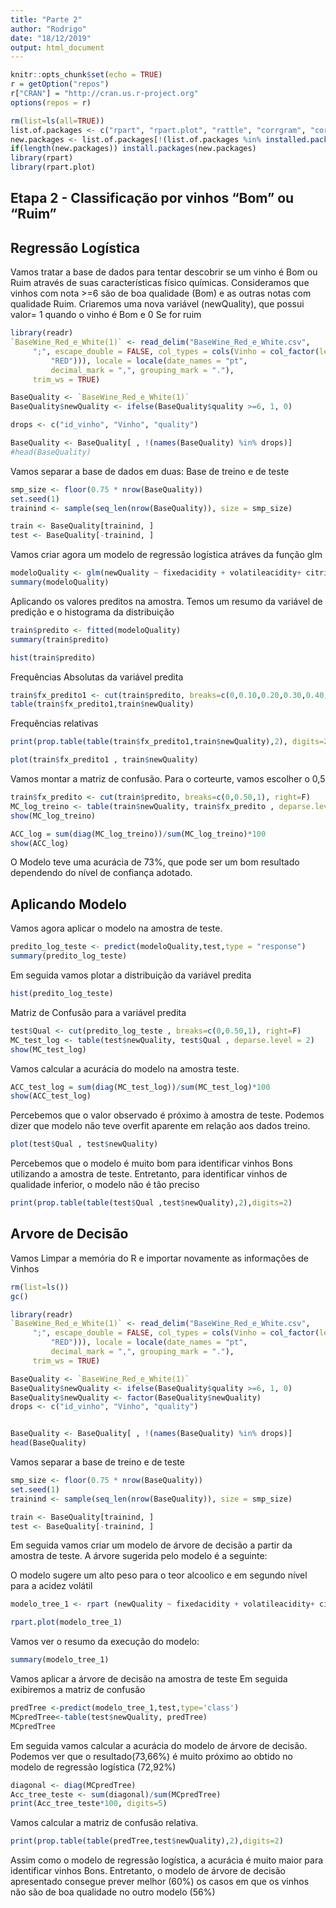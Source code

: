 ---
title: "Parte 2"
author: "Rodrigo"
date: "18/12/2019"
output: html_document
---

```{r setup, include=FALSE}
knitr::opts_chunk$set(echo = TRUE)
r = getOption("repos")
r["CRAN"] = "http://cran.us.r-project.org"
options(repos = r)

rm(list=ls(all=TRUE))
list.of.packages <- c("rpart", "rpart.plot", "rattle", "corrgram", "corrplot", "tclust", "rstudioapi", "cluster", "fpc", "dplyr", "plotly")
new.packages <- list.of.packages[!(list.of.packages %in% installed.packages()[,"Package"])]
if(length(new.packages)) install.packages(new.packages)
library(rpart) 
library(rpart.plot) 
```

## Etapa 2 - Classificação por vinhos "Bom" ou "Ruim"

## Regressão Logística

Vamos tratar a base de dados para tentar descobrir se um vinho é Bom ou Ruim através de suas características físico químicas.
Consideramos que vinhos com nota >=6 são de boa qualidade (Bom) e as outras notas com qualidade Ruim.
Criaremos uma nova variável (newQuality), que possui valor= 1 quando o vinho é Bom e 0 Se for ruim

```{r newQuality}

library(readr)
`BaseWine_Red_e_White(1)` <- read_delim("BaseWine_Red_e_White.csv", 
     ";", escape_double = FALSE, col_types = cols(Vinho = col_factor(levels = c("WHITE", 
         "RED"))), locale = locale(date_names = "pt", 
         decimal_mark = ",", grouping_mark = "."), 
     trim_ws = TRUE)

BaseQuality <- `BaseWine_Red_e_White(1)`
BaseQuality$newQuality <- ifelse(BaseQuality$quality >=6, 1, 0)

drops <- c("id_vinho", "Vinho", "quality")

BaseQuality <- BaseQuality[ , !(names(BaseQuality) %in% drops)]
#head(BaseQuality)

```
Vamos separar a base de dados em duas: Base de treino e de teste
```{r traintest}
smp_size <- floor(0.75 * nrow(BaseQuality))
set.seed(1)
trainind <- sample(seq_len(nrow(BaseQuality)), size = smp_size)

train <- BaseQuality[trainind, ]
test <- BaseQuality[-trainind, ]

```

Vamos criar agora um modelo de regressão logística atráves da função glm

```{r modelglm}
modeloQuality <- glm(newQuality ~ fixedacidity + volatileacidity+ citricacid+ residualsugar+ chlorides+freesulfurdioxide+totalsulfurdioxide+density+ pH+ sulphates+ alcohol, train, family=binomial(link=logit))
summary(modeloQuality)
```

Aplicando os valores preditos na amostra.
Temos um resumo da variável de predição e o histograma da distribuição

```{r predvalsum}
train$predito <- fitted(modeloQuality)
summary(train$predito)

```

```{r predvalhist}
hist(train$predito)
```

Frequências Absolutas da variável predita

```{r predfreqabs}
train$fx_predito1 <- cut(train$predito, breaks=c(0,0.10,0.20,0.30,0.40,0.50,0.60,0.70,0.80,0.90,1), right=F)
table(train$fx_predito1,train$newQuality)
```

Frequências relativas

```{r predfreqrel1}
print(prop.table(table(train$fx_predito1,train$newQuality),2), digits=2)

```

```{r predfreqrel2}
plot(train$fx_predito1 , train$newQuality)
```

Vamos montar a matriz de confusão. Para o corteurte, vamos escolher o 0,5

```{r predMC}
train$fx_predito <- cut(train$predito, breaks=c(0,0.50,1), right=F)
MC_log_treino <- table(train$newQuality, train$fx_predito , deparse.level = 2) 
show(MC_log_treino)
```

```{r predACC}
ACC_log = sum(diag(MC_log_treino))/sum(MC_log_treino)*100   
show(ACC_log) 
```

O Modelo teve uma acurácia de 73%, que pode ser um bom resultado dependendo do nível de confiança adotado.

## Aplicando Modelo
Vamos agora aplicar o modelo na amostra de teste.

```{r testeSum}
predito_log_teste <- predict(modeloQuality,test,type = "response")
summary(predito_log_teste)   
```

Em seguida vamos plotar a distribuição da variável predita

```{r testeSumplot}
hist(predito_log_teste)  
```

Matriz de Confusão para a variável predita

```{r testeMC}
test$Qual <- cut(predito_log_teste , breaks=c(0,0.50,1), right=F)
MC_test_log <- table(test$newQuality, test$Qual , deparse.level = 2) 
show(MC_test_log)
```

Vamos calcular a acurácia do modelo na amostra teste.

```{r testeACC}
ACC_test_log = sum(diag(MC_test_log))/sum(MC_test_log)*100  
show(ACC_test_log) 
```

Percebemos que o valor observado é próximo à amostra de teste.
Podemos dizer que modelo não teve overfit aparente em relação aos dados treino.

```{r testePlot}
plot(test$Qual , test$newQuality)
```

 Percebemos que o modelo é muito bom para identificar vinhos Bons utilizando a amostra de teste.
 Entretanto, para identificar vinhos de qualidade inferior, o modelo não é tão preciso

```{r testePlto}
print(prop.table(table(test$Qual ,test$newQuality),2),digits=2)
```



## Arvore de Decisão
Vamos Limpar a memória do R e importar novamente as informações de Vinhos
```{r clear, include=FALSE}
rm(list=ls())
gc()
```

```{r import}
library(readr)
`BaseWine_Red_e_White(1)` <- read_delim("BaseWine_Red_e_White.csv", 
     ";", escape_double = FALSE, col_types = cols(Vinho = col_factor(levels = c("WHITE", 
         "RED"))), locale = locale(date_names = "pt", 
         decimal_mark = ",", grouping_mark = "."), 
     trim_ws = TRUE)

BaseQuality <- `BaseWine_Red_e_White(1)`
BaseQuality$newQuality <- ifelse(BaseQuality$quality >=6, 1, 0)
BaseQuality$newQuality <- factor(BaseQuality$newQuality)
drops <- c("id_vinho", "Vinho", "quality")


BaseQuality <- BaseQuality[ , !(names(BaseQuality) %in% drops)]
head(BaseQuality)
```

Vamos separar a base de treino e de teste

```{r traintest2}
smp_size <- floor(0.75 * nrow(BaseQuality))
set.seed(1)
trainind <- sample(seq_len(nrow(BaseQuality)), size = smp_size)

train <- BaseQuality[trainind, ]
test <- BaseQuality[-trainind, ]

```

Em seguida vamos criar um modelo de árvore de decisão a partir da amostra de teste.
A árvore sugerida pelo modelo é a seguinte:

O modelo sugere um alto peso para o teor alcoolico e em segundo nível para a acidez volátil

```{r model2}
modelo_tree_1 <- rpart (newQuality ~ fixedacidity + volatileacidity+ citricacid+ residualsugar+ chlorides+freesulfurdioxide+totalsulfurdioxide+density+ pH+ sulphates+ alcohol, data = train, control = rpart.control(cp = 0.05))

rpart.plot(modelo_tree_1)
```

Vamos ver o resumo da execução do modelo:

```{r sumtree}
summary(modelo_tree_1)
```

Vamos aplicar a árvore de decisão na amostra de teste
Em seguida exibiremos a matriz de confusão

```{r treeMC}
predTree <-predict(modelo_tree_1,test,type='class')
MCpredTree<-table(test$newQuality, predTree)
MCpredTree
```

Em seguida vamos calcular a acurácia do modelo de árvore de decisão.
Podemos ver que o resultado(73,66%) é muito próximo ao obtido no modelo de regressão logística (72,92%)

```{r treeACC}
diagonal <- diag(MCpredTree)
Acc_tree_teste <- sum(diagonal)/sum(MCpredTree)
print(Acc_tree_teste*100, digits=5)
```

Vamos calcular a matriz de confusão relativa.


```{r treeMCrel}
print(prop.table(table(predTree,test$newQuality),2),digits=2)

```

Assim como o modelo de regressão logística, a acurácia é muito maior para identificar vinhos Bons.
Entretanto, o modelo de árvore de decisão apresentado consegue prever melhor (60%) os casos em que os vinhos não são de boa qualidade no outro modelo (56%)
